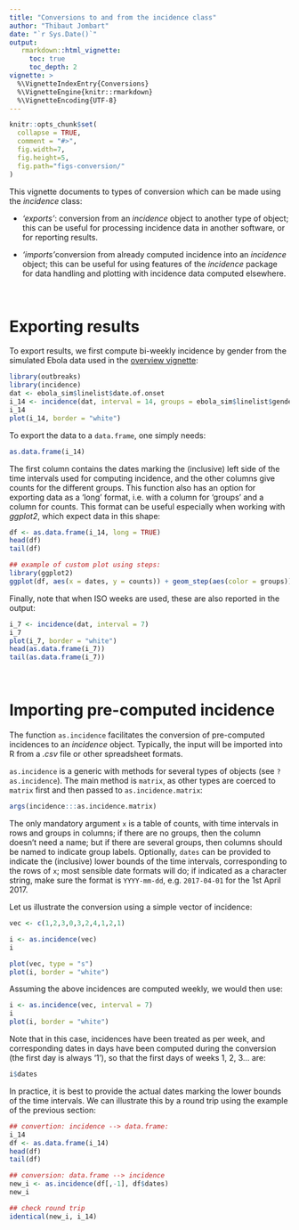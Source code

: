 ```yaml
---
title: "Conversions to and from the incidence class"
author: "Thibaut Jombart"
date: "`r Sys.Date()`"
output:
   rmarkdown::html_vignette:
     toc: true
     toc_depth: 2
vignette: >
  %\VignetteIndexEntry{Conversions}
  %\VignetteEngine{knitr::rmarkdown}
  %\VignetteEncoding{UTF-8}
---
```




```r
knitr::opts_chunk$set(
  collapse = TRUE,
  comment = "#>", 
  fig.width=7, 
  fig.height=5, 
  fig.path="figs-conversion/"
)
```


This vignette documents to types of conversion which can be made using the *incidence* class:

- *'exports'*: conversion from an *incidence* object to another type of object;
   this can be useful for processing incidence data in another software, or for
   reporting results.

- *'imports'*conversion from already computed incidence into an *incidence*
   object; this can be useful for using features of the *incidence* package for
   data handling and plotting with incidence data computed elsewhere.



<br>

# Exporting results

To export results, we first compute bi-weekly incidence by gender from the simulated Ebola data used in the [overview vignette](http://www.repidemicsconsortium.org/incidence/articles/overview.html):

```r
library(outbreaks)
library(incidence)
dat <- ebola_sim$linelist$date.of.onset
i_14 <- incidence(dat, interval = 14, groups = ebola_sim$linelist$gender)
i_14
plot(i_14, border = "white")
```

To export the data to a `data.frame`, one simply needs:
```r
as.data.frame(i_14)
```

The first column contains the dates marking the (inclusive) left side of the
time intervals used for computing incidence, and the other columns give counts
for the different groups. This function also has an option for exporting data as
a 'long' format, i.e. with a column for 'groups' and a column for counts. This
format can be useful especially when working with *ggplot2*, which expect data
in this shape:

```r
df <- as.data.frame(i_14, long = TRUE)
head(df)
tail(df)

## example of custom plot using steps:
library(ggplot2)
ggplot(df, aes(x = dates, y = counts)) + geom_step(aes(color = groups))
```


Finally, note that when ISO weeks are used, these are also reported in the output:
```r
i_7 <- incidence(dat, interval = 7)
i_7
plot(i_7, border = "white")
head(as.data.frame(i_7))
tail(as.data.frame(i_7))

```




<br>

# Importing pre-computed incidence

The function `as.incidence` facilitates the conversion of pre-computed
incidences to an *incidence* object. Typically, the input will be imported into
R from a *.csv* file or other spreadsheet formats.


`as.incidence` is a generic with methods for several types of objects (see
`?as.incidence`). The main method is `matrix`, as other types are coerced to
`matrix` first and then passed to `as.incidence.matrix`:

```r
args(incidence:::as.incidence.matrix)
```

The only mandatory argument `x` is a table of counts, with time intervals in
rows and groups in columns; if there are no groups, then the column doesn't need
a name; but if there are several groups, then columns should be named to
indicate group labels. Optionally, `dates` can be provided to indicate the
(inclusive) lower bounds of the time intervals, corresponding to the rows of
`x`; most sensible date formats will do; if indicated as a character string,
make sure the format is `YYYY-mm-dd`, e.g. `2017-04-01` for the 1st April 2017.


Let us illustrate the conversion using a simple vector of incidence:
```r
vec <- c(1,2,3,0,3,2,4,1,2,1)

i <- as.incidence(vec)
i

plot(vec, type = "s")
plot(i, border = "white")

```

Assuming the above incidences are computed weekly, we would then use:
```r
i <- as.incidence(vec, interval = 7)
i
plot(i, border = "white")

```

Note that in this case, incidences have been treated as per week, and
corresponding dates in days have been computed during the conversion (the first
day is always '1'), so that the first days of weeks 1, 2, 3... are:
```r
i$dates
```

In practice, it is best to provide the actual dates marking the lower bounds of
the time intervals. We can illustrate this by a round trip using the example of
the previous section:

```r
## convertion: incidence --> data.frame:
i_14
df <- as.data.frame(i_14)
head(df)
tail(df)

## conversion: data.frame --> incidence
new_i <- as.incidence(df[,-1], df$dates)
new_i

## check round trip
identical(new_i, i_14)

```


